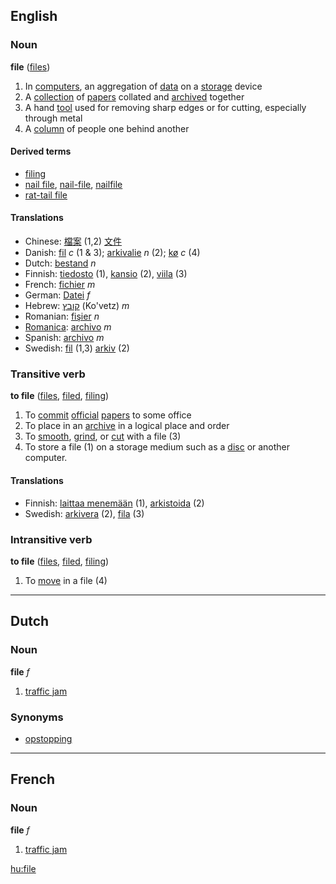 ==English==
===Noun===
'''file''' ([[files]])

#In [[computers]], an aggregation of [[data]] on a [[storage]] device
#A [[collection]] of [[paper]]s collated and [[archive]]d together
#A hand [[tool]] used for removing sharp edges or for cutting, especially through metal
#A [[column]] of people one behind another

====Derived terms====
*[[filing]]<!-- especially in the plural -->
*[[nail file]], [[nail-file]], [[nailfile]]
*[[rat-tail file]]

====Translations====
*Chinese: [[檔案]] (1,2) [[文件]]
*Danish: [[fil]] ''c'' (1 & 3); [[arkivalie]] ''n'' (2); [[kø]] ''c'' (4)
*Dutch: [[bestand]] ''n''
*Finnish: [[tiedosto]] (1), [[kansio]] (2), [[viila]] (3)
*French: [[fichier]] ''m''
*German: [[Datei]] ''f''
*Hebrew: [[קובץ]] (Ko'vetz) ''m''
*Romanian: [[fişier]] ''n''
*[[Romanica]]: [[archivo]] ''m''
*Spanish: [[archivo]] ''m''
*Swedish: [[fil]] (1,3) [[arkiv]] (2)

===Transitive verb===
'''to file''' ([[files]], [[filed]], [[filing]])

#To [[commit]] [[official]] [[paper]]s to some office
#To place in an [[archive]] in a logical place and order
#To [[smooth]], [[grind]], or [[cut]] with a file (3)
#To store a file (1) on a storage medium such as a [[disc]] or another computer.

====Translations====
*Finnish: [[laittaa menemään]] (1), [[arkistoida]] (2)
*Swedish: [[arkivera]] (2), [[fila]] (3)

===Intransitive verb===
'''to file''' ([[files]], [[filed]], [[filing]])

#To [[move]] in a file (4)

----

==Dutch==
===Noun===
'''file''' ''f''

#[[traffic jam]]

===Synonyms===
*[[opstopping]]

----

==French==
===Noun===
'''file''' ''f''

#[[traffic jam]]


[[hu:file]]